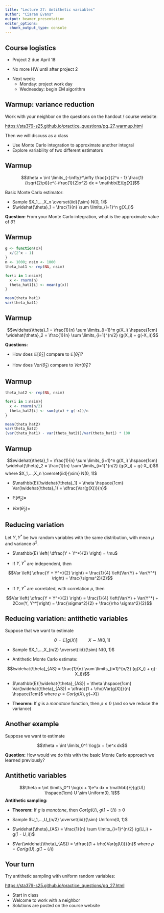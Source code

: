 ```yaml
---
title: "Lecture 27: Antithetic variables"
author: "Ciaran Evans"
output: beamer_presentation
editor_options: 
  chunk_output_type: console
---
```


## Course logistics

* Project 2 due April 18

\bigskip

* No more HW until after project 2

\bigskip

* Next week:
    * Monday: project work day
    * Wednesday: begin EM algorithm

## Warmup: variance reduction

Work with your neighbor on the questions on the handout / course website:

[https://sta379-s25.github.io/practice_questions/pq_27_warmup.html](https://sta379-s25.github.io/practice_questions/pq_27_warmup.html)

Then we will discuss as a class


* Use Monte Carlo integration to approximate another integral
* Explore variability of two different estimators

## Warmup

$$\theta = \int \limits_{-\infty}^\infty \frac{x}{2^x - 1} \frac{1}{\sqrt{2\pi}}e^{-\frac{1}{2}x^2} dx = \mathbb{E}[g(X)]$$

Basic Monte Carlo estimator:

* Sample $X_1,...,X_n \overset{iid}{\sim} N(0, 1)$
* $\widehat{\theta}_1 = \frac{1}{n} \sum \limits_{i=1}^n g(X_i)$

**Question:** From your Monte Carlo integration, what is the approximate value of $\theta$?

## Warmup

```r
g <- function(x){
  x/(2^x - 1)
}
n <- 1000; nsim <- 1000
theta_hat1 <- rep(NA, nsim)

for(i in 1:nsim){
  x <- rnorm(n)
  theta_hat1[i] <- mean(g(x))
}

mean(theta_hat1)
var(theta_hat1)
```


## Warmup

$$\widehat{\theta}_1 = \frac{1}{n} \sum \limits_{i=1}^n g(X_i) \hspace{1cm} \widehat{\theta}_2 = \frac{1}{n} \sum \limits_{i=1}^{n/2} (g(X_i) + g(-X_i))$$

**Questions:** 

* How does $\mathbb{E}[\widehat{\theta}_2]$ compare to $\mathbb{E}[\widehat{\theta}_1]$?

\bigskip

* How does $Var(\widehat{\theta}_2)$ compare to $Var(\widehat{\theta}_1)$?


## Warmup

```r
theta_hat2 <- rep(NA, nsim)

for(i in 1:nsim){
  x <- rnorm(n/2)
  theta_hat2[i] <- sum(g(x) + g(-x))/n
}

mean(theta_hat2)
var(theta_hat2)
(var(theta_hat1) - var(theta_hat2))/var(theta_hat1) * 100
```

## Warmup

$$\widehat{\theta}_1 = \frac{1}{n} \sum \limits_{i=1}^n g(X_i) \hspace{1cm} \widehat{\theta}_2 = \frac{1}{n} \sum \limits_{i=1}^{n/2} (g(X_i) + g(-X_i))$$
where $X_1,...,X_n \overset{iid}{\sim} N(0, 1)$

* $\mathbb{E}[\widehat{\theta}_1] = \theta \hspace{1cm} Var(\widehat{\theta}_1) = \dfrac{Var(g(X))}{n}$

\bigskip

* $\mathbb{E}[\widehat{\theta}_2] =$

\vspace{1.5cm}


* $Var(\widehat{\theta}_2) =$


\vspace{4cm}


## Reducing variation

Let $Y, Y^*$ be two random variables with the same distribution, with mean $\mu$ and variance $\sigma^2$.

* $\mathbb{E} \left( \dfrac{Y + Y^*}{2} \right) = \mu$

* If $Y, Y^*$ are independent, then

$$Var \left( \dfrac{Y + Y^*}{2} \right) = \frac{1}{4} \left(Var(Y) + Var(Y^*) \right) = \frac{\sigma^2}{2}$$

* If $Y, Y^*$ are correlated, with correlation $\rho$, then

$$Var \left( \dfrac{Y + Y^*}{2} \right) = \frac{1}{4} \left(Var(Y) + Var(Y^*) + 2Cov(Y, Y^*)\right) = \frac{\sigma^2}{2} + \frac{\rho \sigma^2}{2}$$

## Reducing variation: antithetic variables

Suppose that we want to estimate

\vspace{-0.5cm}

$$\theta = \mathbb{E}[g(X)] \hspace{1cm} X \sim N(0, 1)$$

* Sample $X_1,...,X_{n/2} \overset{iid}{\sim} N(0, 1)$

\bigskip

* Antithetic Monte Carlo estimate: 

$$\widehat{\theta}_{AS} = \frac{1}{n} \sum \limits_{i=1}^{n/2} (g(X_i) + g(-X_i))$$

\bigskip

* $\mathbb{E}[\widehat{\theta}_{AS}] = \theta \hspace{1cm} Var(\widehat{\theta}_{AS}) = \dfrac{(1 + \rho)Var(g(X))}{n} \hspace{1cm}$ where $\rho = Cor(g(X), g(-X))$

\bigskip

* **Theorem:** If $g$ is a *monotone* function, then $\rho \leq 0$ (and so we reduce the variance)


## Another example

Suppose we want to estimate 

$$\theta = \int \limits_0^1 \log(x + 1)e^x dx$$

**Question:** How would we do this with the basic Monte Carlo approach we learned previously?

\vspace{4cm}

## Antithetic variables

$$\theta = \int \limits_0^1 \log(x + 1)e^x dx = \mathbb{E}[g(U)] \hspace{1cm} U \sim Uniform(0, 1)$$
**Antithetic sampling:** 

* **Theorem:** If $g$ is *monotone*, then $Cor(g(U), \ g(1 - U)) \leq 0$

* Sample $U_1,...,U_{n/2} \overset{iid}{\sim} Uniform(0, 1)$

* $\widehat{\theta}_{AS} = \frac{1}{n} \sum \limits_{i=1}^{n/2} (g(U_i) + g(1 - U_i))$

* $Var(\widehat{\theta}_{AS}) = \dfrac{(1 + \rho)Var(g(U))}{n}$ where $\rho = Cor(g(U), g(1 - U))$

## Your turn

Try antithetic sampling with uniform random variables:

[https://sta379-s25.github.io/practice_questions/pq_27.html](https://sta379-s25.github.io/practice_questions/pq_27.html)

* Start in class
* Welcome to work with a neighbor
* Solutions are posted on the course website




